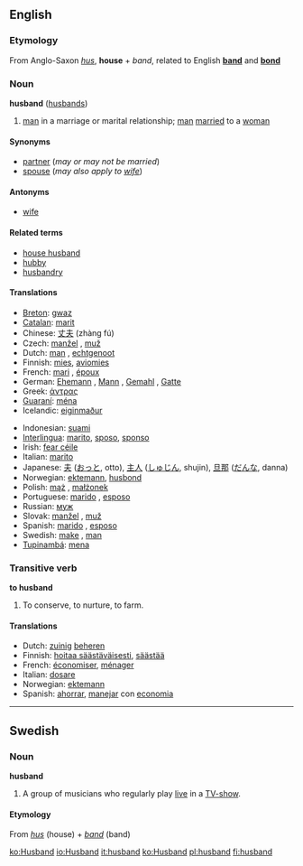 ==English==

===Etymology===
From Anglo-Saxon ''[[hus]]'', '''house''' + ''band'', related to English '''[[band]]''' and '''[[bond]]'''

===Noun===
'''husband''' ([[husbands]])

# [[man]] in a marriage or marital relationship; [[man]] [[marry|married]] to a [[woman]]

====Synonyms====
*[[partner]] (''may or may not be married'')
*[[spouse]] (''may also apply to [[wife]]'')

====Antonyms====
*[[wife]]

====Related terms====
*[[house husband]]
*[[hubby]]
*[[husbandry]]

====Translations====
{{top}}
*[[Breton]]: [[gwaz]] {{m}}
*[[Catalan]]: [[marit]] {{m}}
*Chinese: [[丈夫]] (zhàng fú)
*Czech: [[manžel]] {{m}}, [[muž]]  {{m}}
*Dutch: [[man]] {{m}}, [[echtgenoot]] {{m}}
*Finnish: [[mies]], [[aviomies]]
*French: [[mari]] {{m}}, [[époux]] {{m}}
*German: [[Ehemann]] {{m}}, [[Mann]] {{m}}, [[Gemahl]] {{m}}, [[Gatte]] {{m}}
*Greek: [[άντρας]]
*[[Guaraní]]: [[ména]]
*Icelandic: [[eiginmaður]]
{{mid}}
*Indonesian: [[suami]]
*[[Interlingua]]: [[marito]], [[sposo]], [[sponso]]
*Irish: [[fear céile]]
*Italian: [[marito]] {{m}}
*Japanese: [[夫]] ([[おっと]], otto), [[主人]] ([[しゅじん]], shujin), [[旦那]] ([[だんな]], danna)
*Norwegian: [[ektemann]], [[husbond]]
*Polish: [[mąż]] {{m}}, [[małżonek]] {{m}}
*Portuguese: [[marido]] {{m}}, [[esposo]] {{m}}
*Russian: [[муж]] {{m}}
*Slovak: [[manžel]] {{m}}, [[muž]] {{m}}
*Spanish: [[marido]] {{m}}, [[esposo]] {{m}}
*Swedish: [[make]] {{c}}, [[man]] {{c}}
*[[Tupinambá]]: [[mena]]
{{bottom}}

===Transitive verb===
'''to husband'''

#To conserve, to nurture, to farm.

====Translations====
*Dutch: [[zuinig]] [[beheren]]
*Finnish: [[hoitaa säästäväisesti]], [[säästää]]
*French: [[économiser]], [[ménager]]
*Italian: [[dosare]]
*Norwegian: [[ektemann]]
*Spanish: [[ahorrar]], [[manejar]] con [[economia]]

----
==Swedish==
===Noun===
'''husband'''
#A group of musicians who regularly play [[live]] in a [[TV-show]].

====Etymology====
From ''[[hus]]'' (house) + ''[[band]]'' (band)

[[ko:Husband]]
[[io:Husband]]
[[it:husband]]
[[ko:Husband]]
[[pl:husband]]
[[fi:husband]]